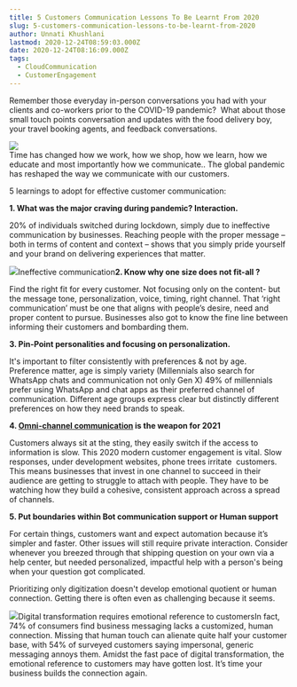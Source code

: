 ```yaml
---
title: 5 Customers Communication Lessons To Be Learnt From 2020
slug: 5-customers-communication-lessons-to-be-learnt-from-2020
author: Unnati Khushlani
lastmod: 2020-12-24T08:59:03.000Z
date: 2020-12-24T08:16:09.000Z
tags: 
  - CloudCommunication
  - CustomerEngagement
---
```


Remember those everyday in-person conversations you had with your clients and co-workers prior to the COVID-19 pandemic?  What about those small touch points conversation and updates with the food delivery boy, your travel booking agents, and feedback conversations.

![](https://images-msg91.s3.ap-south-1.amazonaws.com/2020/12/creative-light-bulb-idea-2020-new-year-business-start-up-with-businessman-working-laptop-computer_45996-1252--1--3.jpg)  
Time has changed how we work, how we shop, how we learn, how we educate and most importantly how we communicate.. The global pandemic has reshaped the way we communicate with our customers.  
  
5 learnings to adopt for effective customer communication:  


**1. What was the major craving during pandemic? Interaction.**

20% of individuals switched during lockdown, simply due to ineffective communication by businesses. Reaching people with the proper message – both in terms of content and context – shows that you simply pride yourself and your brand on delivering experiences that matter.  


![](https://images-msg91.s3.ap-south-1.amazonaws.com/2020/12/animated-salesman-and-seller-image-0046.gif)Ineffective communication**2. Know why one size does not fit-all ?**

Find the right fit for every customer. Not focusing only on the content- but the message tone, personalization, voice, timing, right channel. That ‘right communication’ must be one that aligns with people’s desire, need and proper content to pursue. Businesses also got to know the fine line between informing their customers and bombarding them.   


**3. Pin-Point personalities and focusing on personalization.**

It's important to filter consistently with preferences & not by age. Preference matter, age is simply variety (Millennials also search for WhatsApp chats and communication not only Gen X) 49% of millennials prefer using WhatsApp and chat apps as their preferred channel of communication. Different age groups express clear but distinctly different preferences on how they need brands to speak.   


**4. [Omni-channel communication](https://msg91.com/hello/) is the weapon for 2021**

Customers always sit at the sting, they easily switch if the access to information is slow. This 2020 modern customer engagement is vital. Slow responses, under development websites, phone trees irritate  customers. This means businesses that invest in one channel to succeed in their audience are getting to struggle to attach with people. They have to be watching how they build a cohesive, consistent approach across a spread of channels.   


**5. Put boundaries within Bot communication support or Human support**

For certain things, customers want and expect automation because it’s simpler and faster. Other issues will still require private interaction. Consider whenever you breezed through that shipping question on your own via a help center, but needed personalized, impactful help with a person's being when your question got complicated.   
  
Prioritizing only digitization doesn't develop emotional quotient or human connection. Getting there is often even as challenging because it seems.

![](https://images-msg91.s3.ap-south-1.amazonaws.com/2020/12/animated-communication-image-0009.gif)Digital transformation requires emotional reference to customersIn fact, 74% of consumers find business messaging lacks a customized, human connection. Missing that human touch can alienate quite half your customer base, with 54% of surveyed customers saying impersonal, generic messaging annoys them. Amidst the fast pace of digital transformation, the emotional reference to customers may have gotten lost. It’s time your business builds the connection again.  


